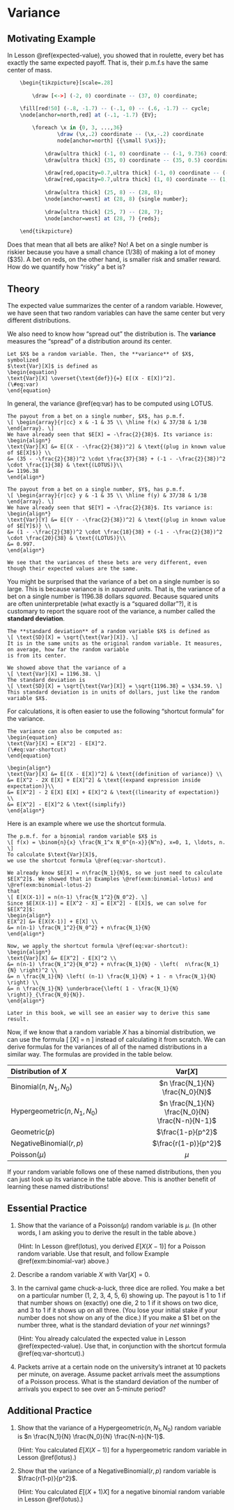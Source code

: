 # Variance {#variance}

## Motivating Example {-}

In Lesson \@ref(expected-value), you showed that in roulette, every bet has exactly the 
same expected payoff. That is, their p.m.f.s have the same center of mass.

```r
	\begin{tikzpicture}[scale=.28]
	
		\draw [<->] (-2, 0) coordinate -- (37, 0) coordinate;

    \fill[red!50] (-.8, -1.7) -- (-.1, 0) -- (.6, -1.7) -- cycle;
    \node[anchor=north,red] at (-.1, -1.7) {EV};
		
		\foreach \x in {0, 3, ...,36}
     			\draw (\x,.2) coordinate -- (\x,-.2) coordinate
				node[anchor=north] {{\small $\x$}};
		
			\draw[ultra thick] (-1, 0) coordinate -- (-1, 9.736) coordinate;
			\draw[ultra thick] (35, 0) coordinate -- (35, 0.5) coordinate;
				
			\draw[red,opacity=0.7,ultra thick] (-1, 0) coordinate -- (-1, 5.4) coordinate;
			\draw[red,opacity=0.7,ultra thick] (1, 0) coordinate -- (1, 4.8) coordinate;
			
			\draw[ultra thick] (25, 8) -- (28, 8);
			\node[anchor=west] at (28, 8) {single number};
			
			\draw[ultra thick] (25, 7) -- (28, 7);
			\node[anchor=west] at (28, 7) {reds};
	
	\end{tikzpicture}
```

Does that mean that all bets are alike? No! A bet on a single number 
is riskier because you have a small chance ($1/38$) of making a lot of money ($35). 
A bet on reds, on the other hand, is smaller risk and smaller reward. How do we quantify 
how "risky" a bet is?
  
## Theory {-}

The expected value summarizes the center of a random variable. However, we have seen 
that two random variables can have the same center but very different distributions. 

We also need to know how "spread out" the distribution is. The **variance** measures the 
"spread" of a distribution around its center.

```definition
Let $X$ be a random variable. Then, the **variance** of $X$, symbolized 
$\text{Var}[X]$ is defined as 
\begin{equation}
\text{Var}[X] \overset{\text{def}}{=} E[(X - E[X])^2].
(\#eq:var)
\end{equation}
```

In general, the variance \@ref(eq:var) has to be computed using LOTUS.

```example
The payout from a bet on a single number, $X$, has p.m.f.
\[ \begin{array}{r|cc} x & -1 & 35 \\ \hline f(x) & 37/38 & 1/38 \end{array}. \]
We have already seen that $E[X] = -\frac{2}{38}$. Its variance is:
\begin{align*}
\text{Var}[X] &= E[(X - -\frac{2}{38})^2] & \text{(plug in known value of $E[X]$)} \\
&= (35 - -\frac{2}{38})^2 \cdot \frac{37}{38} + (-1 - -\frac{2}{38})^2 \cdot \frac{1}{38} & \text{(LOTUS)}\\
&= 1196.38
\end{align*}

The payout from a bet on a single number, $Y$, has p.m.f.
\[ \begin{array}{r|cc} y & -1 & 35 \\ \hline f(y) & 37/38 & 1/38 \end{array}. \]
We have already seen that $E[Y] = -\frac{2}{38}$. Its variance is:
\begin{align*}
\text{Var}[Y] &= E[(Y - -\frac{2}{38})^2] & \text{(plug in known value of $E[Y]$)} \\
&= (1 - -\frac{2}{38})^2 \cdot \frac{18}{38} + (-1 - -\frac{2}{38})^2 \cdot \frac{20}{38} & \text{(LOTUS)}\\
&= 0.997.
\end{align*}

We see that the variances of these bets are very different, even though their expected values are the same.
```

You might be surprised that the variance of a bet on a single number is so large. This is because 
variance is in _squared_ units. That is, the variance of a bet on a single number is 1196.38 dollars _squared_. 
Because squared units are often uninterpretable (what exactly is a "squared dollar"?), it is customary to report the 
square root of the variance, a number called the **standard deviation**.

```definition
The **standard deviation** of a random variable $X$ is defined as 
\[ \text{SD}[X] = \sqrt{\text{Var}[X]}. \]
It is in the same units as the original random variable. It measures, on average, how far the random variable 
is from its center.
```

```example
We showed above that the variance of a 
\[ \text{Var}[X] = 1196.38. \]
The standard deviation is 
\[ \text{SD}[X] = \sqrt{\text{Var}[X]} = \sqrt{1196.38} = \$34.59. \]
This standard deviation is in units of dollars, just like the random variable $X$.
```

For calculations, it is often easier to use the following "shortcut formula" for the variance.

```theorem
The variance can also be computed as:
\begin{equation}
\text{Var}[X] = E[X^2] - E[X]^2.
(\#eq:var-shortcut)
\end{equation}
```
```proof
\begin{align*}
\text{Var}[X] &= E[(X - E[X])^2] & \text{(definition of variance)} \\
&= E[X^2 - 2X E[X] + E[X]^2] & \text{(expand expression inside expectation)}\\
&= E[X^2] - 2 E[X] E[X] + E[X]^2 & \text{(linearity of expectation)} \\
&= E[X^2] - E[X]^2 & \text{(simplify)}
\end{align*}
```

Here is an example where we use the shortcut formula.

```example
The p.m.f. for a binomial random variable $X$ is 
\[ f(x) = \binom{n}{x} \frac{N_1^x N_0^{n-x}}{N^n}, x=0, 1, \ldots, n. \]
To calculate $\text{Var}[X]$, 
we use the shortcut formula \@ref(eq:var-shortcut).

We already know $E[X] = n\frac{N_1}{N}$, so we just need to calculate 
$E[X^2]$. We showed that in Examples \@ref(exm:binomial-lotus) and \@ref(exm:binomial-lotus-2)
that 
\[ E[X(X-1)] = n(n-1) \frac{N_1^2}{N_0^2}. \]
Since $E[X(X-1)] = E[X^2 - X] = E[X^2] - E[X]$, we can solve for $E[X^2]$:
\begin{align*}
E[X^2] &= E[X(X-1)] + E[X] \\
&= n(n-1) \frac{N_1^2}{N_0^2} + n\frac{N_1}{N}
\end{align*}

Now, we apply the shortcut formula \@ref(eq:var-shortcut):
\begin{align*}
\text{Var}[X] &= E[X^2] - E[X]^2 \\
&= n(n-1) \frac{N_1^2}{N_0^2} + n\frac{N_1}{N} - \left(  n\frac{N_1}{N} \right)^2 \\
&= n \frac{N_1}{N} \left( (n-1) \frac{N_1}{N} + 1 - n \frac{N_1}{N} \right) \\
&= n \frac{N_1}{N} \underbrace{\left( 1 - \frac{N_1}{N} \right)}_{\frac{N_0}{N}}.
\end{align*}

Later in this book, we will see an easier way to derive this same result.
```

Now, if we know that a random variable $X$ has a binomial distribution, we can use the formula 
\[ \text{Var}[X] = n\frac{N_1}{N} \frac{N_0}{N} \]
instead of calculating it from scratch. We can 
derive formulas for the variances of all of the named distributions in a similar way. 
The formulas are provided in the table below.

| Distribution of $X$  | $\text{Var}[X]$  |
|:------|:--:|
| $\text{Binomial}(n, N_1, N_0)$ | $n \frac{N_1}{N} \frac{N_0}{N}$ |
| $\text{Hypergeometric}(n, N_1, N_0)$ | $n \frac{N_1}{N} \frac{N_0}{N} \frac{N-n}{N-1}$ |
| $\text{Geometric}(p)$ | $\frac{1-p}{p^2}$ |
| $\text{NegativeBinomial}(r, p)$ | $\frac{r(1-p)}{p^2}$ |
| $\text{Poisson}(\mu)$ | $\mu$ |

If your random variable follows one of these named distributions, 
then you can just look up its variance in the table above. This is another 
benefit of learning these named distributions!

## Essential Practice {-}

1. Show that the variance of a $\text{Poisson}(\mu)$ random variable is $\mu$. (In other words, I am 
asking you to derive the result in the table above.)

    (Hint: In Lesson \@ref(lotus), you derived $E[X(X-1)]$ for a Poisson random variable. Use that result, and 
    follow Example \@ref(exm:binomial-var) above.)

2. Describe a random variable $X$ with $\text{Var}[X] = 0$.

3. In the carnival game chuck-a-luck, three dice are rolled. You make a bet on a particular number (1, 2, 3, 4, 5, 6) showing up. The payout is 1 to 1 if that number shows on (exactly) one die, 2 to 1 if it shows on two dice, and 3 to 1 if it shows up on all three. (You lose your initial stake if your number does not show on any of the dice.) If you make a \$1 bet on the number three, what is 
the standard deviation of your _net_ winnings? 

    (Hint: You already calculated the expected value in Lesson \@ref(expected-value). 
    Use that, in conjunction with the shortcut formula \@ref(eq:var-shortcut).)

4. Packets arrive at a certain node on the university’s intranet at 10 packets per minute, on average.
Assume packet arrivals meet the assumptions of a Poisson process. What is the standard deviation of the 
number of arrivals you expect to see over an 5-minute period?

## Additional Practice {-}

1. Show that the variance of a $\text{Hypergeometric}(n, N_1, N_0)$ random variable is 
$n \frac{N_1}{N} \frac{N_0}{N} \frac{N-n}{N-1}$. 

    (Hint: You calculated $E[X(X-1)]$ for a hypergeometric random variable in Lesson \@ref(lotus).)

2. Show that the variance of a $\text{NegativeBinomial}(r, p)$ random variable is 
$\frac{r(1-p)}{p^2}$. 

    (Hint: You calculated $E[(X+1)X]$ for a negative binomial random variable in Lesson \@ref(lotus).)
